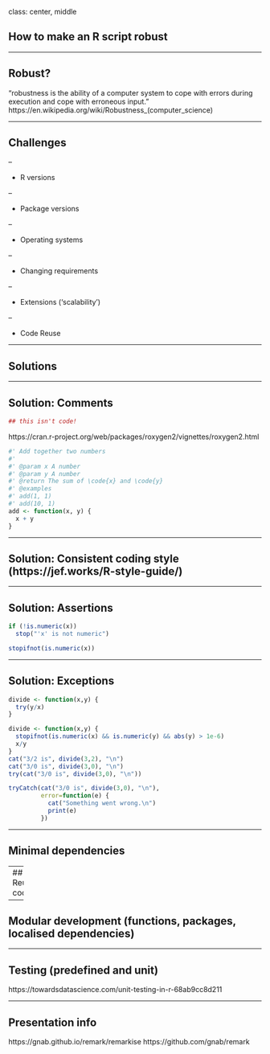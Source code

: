 class: center, middle

## How to make an R script robust

---

## Robust? 

“robustness is the ability of a computer system to cope with errors during execution and cope with erroneous input.” https://en.wikipedia.org/wiki/Robustness_(computer_science) 

---

## Challenges 

-- 

* R versions 

-- 

* Package versions 

-- 

* Operating systems 

-- 

* Changing requirements 

-- 

* Extensions (‘scalability’) 

-- 

* Code Reuse 

---

## Solutions 

---

## Solution: Comments 

```r
## this isn't code!
```

https://cran.r-project.org/web/packages/roxygen2/vignettes/roxygen2.html
```r
#' Add together two numbers
#'
#' @param x A number
#' @param y A number
#' @return The sum of \code{x} and \code{y}
#' @examples
#' add(1, 1)
#' add(10, 1)
add <- function(x, y) {
  x + y
}
```

---

## Solution: Consistent coding style (https://jef.works/R-style-guide/) 

---

## Solution: Assertions 

```r
if (!is.numeric(x))
  stop("'x' is not numeric")
```

```r
stopifnot(is.numeric(x))
```

---

## Solution: Exceptions  

```r
divide <- function(x,y) {
  try(y/x)
}
```

```r
divide <- function(x,y) {
  stopifnot(is.numeric(x) && is.numeric(y) && abs(y) > 1e-6)
  x/y
}
cat("3/2 is", divide(3,2), "\n")
cat("3/0 is", divide(3,0), "\n")
try(cat("3/0 is", divide(3,0), "\n"))
```

```r
tryCatch(cat("3/0 is", divide(3,0), "\n"), 
         error=function(e) {
           cat("Something went wrong.\n")
           print(e)
         })
```


---

## Minimal dependencies 

---
## Reuse code 

---

## Modular development (functions, packages, localised dependencies) 

---

## Testing (predefined and unit) 
https://towardsdatascience.com/unit-testing-in-r-68ab9cc8d211 

---

## Presentation info
https://gnab.github.io/remark/remarkise
https://github.com/gnab/remark
